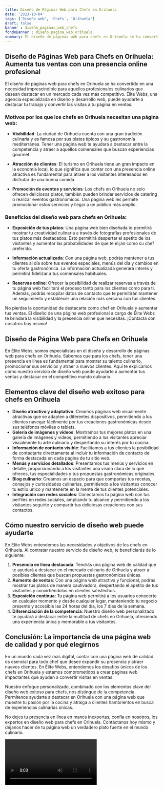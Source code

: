 ```yaml
---
title: Diseño de Páginas Web para Chefs en Orihuela
date: '2023-10-04'
tags: ['Diseño web', 'Chefs', 'Orihuela']
draft: false
banner : diseño_paginas_web_chefs
fondoBanner : diseño_pagina_web_orihuela
summary: El diseño de páginas web para chefs en Orihuela se ha convertido en una necesidad imprescindible para aquellos profesionales culinarios que desean destacar en un mercado cada vez más competitivo. Élite Webs, una agencia especializada en diseño y desarrollo web, puede ayudarte a destacar tu trabajo y convertir las visitas a tu página en ventas.
---
```


## Diseño de Páginas Web para Chefs en Orihuela: Aumenta tus ventas con una presencia online profesional

El diseño de páginas web para chefs en Orihuela se ha convertido en una necesidad imprescindible para aquellos profesionales culinarios que desean destacar en un mercado cada vez más competitivo. Élite Webs, una agencia especializada en diseño y desarrollo web, puede ayudarte a destacar tu trabajo y convertir las visitas a tu página en ventas.

### Motivos por los que los chefs en Orihuela necesitan una página web:

- **Visibilidad**: La ciudad de Orihuela cuenta con una gran tradición culinaria y es famosa por sus platos típicos y su gastronomía mediterránea. Tener una página web te ayudará a destacar entre la competencia y atraer a aquellos comensales que buscan experiencias gourmet.

- **Atracción de clientes**: El turismo en Orihuela tiene un gran impacto en la economía local, lo que significa que contar con una presencia online atractiva es fundamental para atraer a los visitantes interesados en disfrutar de una buena comida.

- **Promoción de eventos y servicios**: Los chefs en Orihuela no solo ofrecen deliciosos platos, también pueden brindar servicios de catering o realizar eventos gastronómicos. Una página web les permite promocionar estos servicios y llegar a un público más amplio.

### Beneficios del diseño web para chefs en Orihuela:

- **Exposición de tus platos**: Una página web bien diseñada te permitirá mostrar tu creatividad culinaria a través de fotografías profesionales de tus platos más destacados. Esto permitirá despertar el apetito de los visitantes y aumentar las probabilidades de que te elijan como su chef preferido.

- **Información actualizada**: Con una página web, podrás mantener a tus clientes al día sobre tus eventos especiales, menús del día y cambios en tu oferta gastronómica. La información actualizada generará interés y permitirá fidelizar a tus comensales habituales.

- **Reservas online**: Ofrecer la posibilidad de realizar reservas a través de tu página web facilitará el proceso tanto para los clientes como para ti. Además, podrás recopilar datos de contacto que te permitirán mantener un seguimiento y establecer una relación más cercana con tus clientes.

No pierdas la oportunidad de destacarte como chef en Orihuela y aumentar tus ventas. El diseño de una página web profesional a cargo de Élite Webs te brindará la visibilidad y la presencia online que necesitas. ¡Contacta con nosotros hoy mismo!

<GifSeo />

<Cta />

## Diseño de Página Web para Chefs en Orihuela

En Élite Webs, somos especialistas en el diseño y desarrollo de páginas web para chefs en Orihuela. Sabemos que para los chefs, tener una presencia en línea es fundamental para mostrar su talento culinario, promocionar sus servicios y atraer a nuevos clientes. Aquí te explicamos cómo nuestro servicio de diseño web puede ayudarte a aumentar tus ventas y destacar en el competitivo mundo culinario.

## Elementos clave del diseño web exitoso para chefs en Orihuela

- **Diseño atractivo y adaptativo**: Creamos páginas web visualmente atractivas que se adapten a diferentes dispositivos, permitiendo a los clientes navegar fácilmente por tus creaciones gastronómicas desde sus teléfonos móviles o tablets.
- **Galería de imágenes y vídeos**: Mostramos tus mejores platos en una galería de imágenes y vídeos, permitiendo a los visitantes apreciar visualmente tu arte culinario y despertando su interés por tu cocina.
- **Información de contacto visible**: Facilitamos a tus clientes la posibilidad de contactarte directamente al incluir tu información de contacto de forma destacada en cada página de tu sitio web.
- **Menús y servicios detallados**: Presentamos tus menús y servicios en detalle, proporcionando a los visitantes una visión clara de lo que ofreces, tus especialidades y tus propuestas gastronómicas originales.
- **Blog culinario**: Creamos un espacio para que compartas tus recetas, consejos y curiosidades culinarias, permitiendo a los visitantes conocer tu estilo único y mantenerte en la mente de tus clientes potenciales.
- **Integración con redes sociales**: Conectamos tu página web con tus perfiles en redes sociales, ampliando tu alcance y permitiendo a los visitantes seguirte y compartir tus deliciosas creaciones con sus contactos.

## Cómo nuestro servicio de diseño web puede ayudarte

En Élite Webs entendemos las necesidades y objetivos de los chefs en Orihuela. Al contratar nuestro servicio de diseño web, te beneficiarás de lo siguiente:

1. **Presencia en línea destacada**: Tendrás una página web de calidad que te ayudará a destacar en el mercado culinario de Orihuela y atraer a posibles clientes que buscan propuestas gastronómicas únicas.
2. **Aumento de ventas**: Con una página web atractiva y funcional, podrás mostrar tus platos de manera cautivadora, despertando el apetito de tus visitantes y convirtiéndolos en clientes satisfechos.
3. **Exposición continua**: Tu página web permitirá a los usuarios conocerte en cualquier momento y desde cualquier lugar, manteniendo tu negocio presente y accesible las 24 horas del día, los 7 días de la semana.
4. **Diferenciación de la competencia**: Nuestro diseño web personalizado te ayudará a destacar entre la multitud de chefs en Orihuela, ofreciendo una experiencia única y memorable a tus visitantes.

## Conclusión: La importancia de una página web de calidad y por qué elegirnos

En un mundo cada vez más digital, contar con una página web de calidad es esencial para todo chef que desee expandir su presencia y atraer nuevos clientes. En Élite Webs, entendemos los desafíos únicos de los chefs en Orihuela y estamos comprometidos a crear páginas web impactantes que ayuden a convertir visitas en ventas.

Nuestro enfoque personalizado, combinado con los elementos clave del diseño web exitoso para chefs, nos distingue de la competencia. Permítenos ayudarte a destacar en Orihuela con una página web que muestre tu pasión por la cocina y atraiga a clientes hambrientos en busca de experiencias culinarias únicas.

No dejes tu presencia en línea en manos inexpertas, confía en nosotros, los expertos en diseño web para chefs en Orihuela. Contáctanos hoy mismo y déjanos hacer de tu página web un verdadero plato fuerte en el mundo culinario.

<Video />

<CtaBot job='Chefs' city='Orihuela'/>

<Gmaps query='Orihuela+españa+maps' />